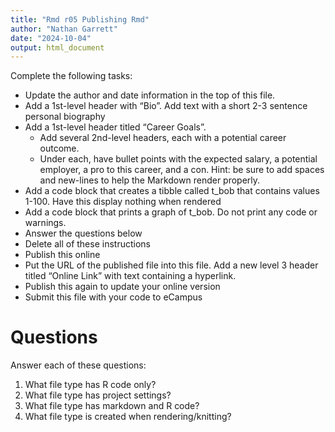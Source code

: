 ```yaml
---
title: "Rmd r05 Publishing Rmd"
author: "Nathan Garrett"
date: "2024-10-04"
output: html_document
---
```


Complete the following tasks:

- Update the author and date information in the top of this file.
- Add a 1st-level header with "Bio". Add text with a short 2-3 sentence personal biography
- Add a 1st-level header titled "Career Goals".
  - Add several 2nd-level headers, each with a potential career outcome.
  - Under each, have bullet points with the expected salary, a potential employer, a pro to this career, and a con. Hint: be sure to add spaces and new-lines to help the Markdown render properly.
- Add a code block that creates a tibble called t_bob that contains values 1-100. Have this display nothing when rendered
- Add a code block that prints a graph of t_bob. Do not print any code or warnings.
- Answer the questions below
- Delete all of these instructions
- Publish this online
- Put the URL of the published file into this file. Add a new level 3 header titled "Online Link" with text containing a hyperlink.
- Publish this again to update your online version
- Submit this file with your code to eCampus


# Questions

Answer each of these questions:

1. What file type has R code only?
1. What file type has project settings?
1. What file type has markdown and R code?
1. What file type is created when rendering/knitting?